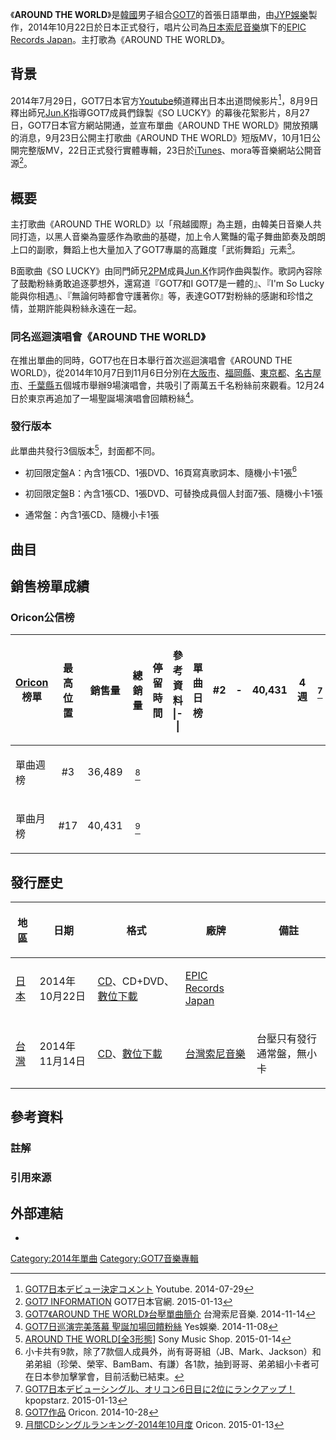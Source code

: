 {{Infobox single
|Name          = AROUND THE WORLD
|Cover         = Around the World cover.jpg
|Border        = yes
|Caption       = 通常盤封面
|Artist        = [[GOT7|GOT7]]
|Album         = [[翻天↑覆地|翻天↑覆地]]
|Released      = 2014年10月22日
|Format        = [[CD|CD]]、[[數位音樂下載|數位下載]]
|B-side        = SO LUCKY
|Recorded      = 2014年
|Genre         = [[日語流行音樂|日語流行音樂]]
|Length        = 16分16秒
|Producer      = [[朴軫永|朴軫永]] "The Asian Soul"
|Label         = [[EPIC_Records_Japan|EPIC Records Japan]]
|Chronology    = [[GOT7|GOT7]]日語單曲
|Last single   = 
|This single   = '''AROUND THE WORLD''' <br>（2014年）
|Next single   = [[LOVE_TRAIN|LOVE TRAIN]]<br>（2015年）
{{Singles
| Name           = AROUND THE WORLD
| Type           = single
| Single 1       = AROUND THE WORLD
| Single 1 date  = {{Start date|2014|10|22}}
| Single 2       = SO LUCKY
| Single 2 date  = {{Start date|2014|10|22}}}}
{{External music video|Type=single|{{YouTube|qJK-SR7JGc4|AROUND THE WORLD}}}}
}}
《'''AROUND THE WORLD'''》是[[韓國|韓國]]男子組合[[GOT7|GOT7]]的首張日語單曲，由[[JYP娛樂|JYP娛樂]]製作，2014年10月22日於日本正式發行，唱片公司為[[日本索尼音樂|日本索尼音樂]]旗下的[[EPIC_Records_Japan|EPIC Records Japan]]。主打歌為《AROUND THE WORLD》。

==背景==
2014年7月29日，GOT7日本官方[[Youtube|Youtube]]頻道釋出日本出道問候影片<ref>[https://www.youtube.com/watch?v=CnYbi-M_nYQ GOT7日本デビュー決定コメント] {{Wayback|url=https://www.youtube.com/watch?v=CnYbi-M_nYQ |date=20170312183031 }} Youtube. 2014-07-29{{ja}}</ref>，8月9日釋出師兄[[金閔俊|Jun.K]]指導GOT7成員們錄製《SO LUCKY》的幕後花絮影片，8月27日，GOT7日本官方網站開通，並宣布單曲《AROUND THE WORLD》開放預購的消息，9月23日公開主打歌曲《AROUND THE WORLD》短版MV，10月1日公開完整版MV，22日正式發行實體專輯，23日於[[iTunes|iTunes]]、mora等音樂網站公開音源<ref>[http://www.got7japan.com/information/index.html GOT7 INFORMATION] {{Wayback|url=http://www.got7japan.com/information/index.html |date=20150113053518 }} GOT7日本官網. 2015-01-13{{ja}}</ref>。
==概要==
主打歌曲《AROUND THE WORLD》以「飛越國際」為主題，由韓美日音樂人共同打造，以黑人音樂為靈感作為歌曲的基礎，加上令人驚豔的電子舞曲節奏及朗朗上口的副歌，舞蹈上也大量加入了GOT7專屬的高難度「武術舞蹈」元素<ref>[https://www.sonymusic.com.tw/main/album/around-world-got7-88875033512 GOT7《AROUND THE WORLD》台壓單曲簡介]{{dead link|date=2017年11月 |bot=InternetArchiveBot |fix-attempted=yes }} 台灣索尼音樂. 2014-11-14</ref>。

B面歌曲《SO LUCKY》由同門師兄[[2PM|2PM]]成員[[金閔俊|Jun.K]]作詞作曲與製作。歌詞內容除了鼓勵粉絲勇敢追逐夢想外，還寫道『GOT7和I GOT7是一體的』、『I'm So Lucky能與你相遇』、『無論何時都會守護著你』等，表達GOT7對粉絲的感謝和珍惜之情，並期許能與粉絲永遠在一起。

===同名巡迴演唱會《AROUND THE WORLD》===
在推出單曲的同時，GOT7也在日本舉行首次巡迴演唱會《AROUND THE WORLD》，從2014年10月7日到11月6日分別在[[大阪市|大阪市]]、[[福岡縣|福岡縣]]、[[東京都|東京都]]、[[名古屋市|名古屋市]]、[[千葉縣|千葉縣]]五個城市舉辦9場演唱會，共吸引了兩萬五千名粉絲前來觀看。12月24日於東京再追加了一場聖誕場演唱會回饋粉絲<ref>[http://tw.twent.chinayes.com/Content/20141108/kiyy9hdr0odo8.shtml GOT7日巡演完美落幕 聖誕加場回饋粉絲] {{Wayback|url=http://tw.twent.chinayes.com/Content/20141108/kiyy9hdr0odo8.shtml |date=20150116044550 }} Yes娛樂. 2014-11-08</ref>。

===發行版本===
此單曲共發行3個版本<ref>[http://www.sonymusicshop.jp/m/item/itemShw.php?site=S&ima=0239&cd=ESCL000004306 AROUND THE WORLD[全3形態]] {{Wayback|url=http://www.sonymusicshop.jp/m/item/itemShw.php?site=S&ima=0239&cd=ESCL000004306 |date=20160305073831 }} Sony Music Shop. 2015-01-14{{ja}}</ref>，封面都不同。
*初回限定盤A：內含1張CD、1張DVD、16頁寫真歌詞本、隨機小卡1張<ref group="註">小卡共有9款，除了7款個人成員外，尚有哥哥組（JB、Mark、Jackson）和弟弟組（珍榮、榮宰、BamBam、有謙）各1款，抽到哥哥、弟弟組小卡者可在日本參加擊掌會，目前活動已結束。</ref>

*初回限定盤B：內含1張CD、1張DVD、可替換成員個人封面7張、隨機小卡1張

*通常盤：內含1張CD、隨機小卡1張

==曲目==
{{tracklist
| total_length    = 16:16

| title1          = '''AROUND THE WORLD'''
| music1          = 金大成（{{lang|ko|김태성}}）<br>Jake K<br>Jimmy Burney
| lyrics1         = KOMU
| arranger1       = 金大成<br>Jake K
| producer1       = 
| length1         = 3:57

| title2          = SO LUCKY
| music2          = [[金閔俊|Jun.K]]<br>Lel
| lyrics2         = Jun.K<br>Tamaki Mori
| arranger2       = Lel
| producer2       = 
| length2         = 4:13

| title3          = AROUND THE WORLD
| note3           = Instrumental
| music3          = 金大成<br>Jake K<br>Jimmy Burney
| lyrics3         = 
| arranger3       = 金大成<br>Jake K
| producer3       = 
| length3         = 3:57

| title4          = SO LUCKY
| note4           = Instrumental
| music4          = Jun.K<br>Lel
| lyrics4         = 
| arranger4       = Lel
| producer4       = 
| length4         = 4:09

}}
{{tracklist
| collapsed       = yes
| headline        = DVD - 初回限定盤A：
| title1          = AROUND THE WORLD[[音樂錄影帶|音樂錄影帶]]
| note1           = 原版
| title2          = AROUND THE WORLD音樂錄影帶製作花絮
| note2           = 

}}
{{tracklist
| collapsed       = yes
| headline        = DVD - 初回限定盤B： 
| title1          = AROUND THE WORLD音樂錄影帶
| note1           = 舞蹈版
| title2          = AROUND THE WORLD練習室影片
| note2           = 正面版
| title3          = AROUND THE WORLD練習室影片
| note3           = 鏡子版
| title4          = AROUND THE WORLD練習室影片
| note4           = 特寫版
}}

==銷售榜單成績==
===Oricon公信榜===
{| class="wikitable" style="width:500px;"
|-
! style="text-align:center;"|[[Oricon|Oricon]]榜單
! style="text-align:center;"|最高位置
! style="text-align:center;"|銷售量
! style="text-align:center;"|總銷量
! style="text-align:center;"|停留時間
! style="text-align:center;"|參考資料
|-|
|align="left"|單曲日榜
| style="text-align:center;"|#2
| style="text-align:center;" | -
| style="text-align:center;" rowspan="3"| 40,431
| style="text-align:center;" rowspan="3"| 4週
| style="text-align:center;" |<ref>[http://japanese.kpopstarz.com/articles/20447/20141028/got7-around-the-world-oricon.htm GOT7日本デビューシングル、オリコン6日目に2位にランクアップ！] {{Wayback|url=http://japanese.kpopstarz.com/articles/20447/20141028/got7-around-the-world-oricon.htm |date=20141103204935 }} kpopstarz. 2015-01-13{{ja}}</ref>
|-
|align="left"|單曲週榜
| style="text-align:center;"|#3
| style="text-align:center;" | 36,489
| style="text-align:center;" |<ref>[http://www.oricon.co.jp/prof/607791/products/1096408/1/ GOT7作品] {{Wayback|url=http://www.oricon.co.jp/prof/607791/products/1096408/1/ |date=20150113063024 }} Oricon. 2014-10-28{{ja}}</ref>
|-
|align="left"|單曲月榜
| style="text-align:center;"|#17
| style="text-align:center;" | 40,431
| style="text-align:center;" |<ref>[http://www.oricon.co.jp/rank/js/m/2014-10/p/2/ 月間CDシングルランキング-2014年10月度] {{Wayback|url=http://www.oricon.co.jp/rank/js/m/2014-10/p/2/ |date=20141111035006 }} Oricon. 2015-01-13{{ja}}</ref>
|}

==發行歷史==
{| class="wikitable plainrowheaders"
|-
! scope="col"| 地區 !! 日期 !! 格式 !! 廠牌!! 備註
|-
! scope="row" rowspan="1"| [[日本|日本]]
| 2014年10月22日
| [[CD|CD]]、CD+DVD、[[數位音樂下載|數位下載]]
| [[EPIC_Records_Japan|EPIC Records Japan]]
| 
|-
! scope="row" rowspan="1"| [[台灣|台灣]]
| 2014年11月14日
| [[CD|CD]]、[[數位音樂下載|數位下載]]
| [[台灣索尼音樂|台灣索尼音樂]]
| 台壓只有發行通常盤，無小卡
|}

==參考資料==
===註解===
{{reflist|group=註}}
===引用來源===
{{reflist}}

==外部連結==
* {{YouTube|id = NhBhFIGoWCE|title = GOT7 「SO LUCKY」錄音花絮}}

{{GOT7}}
[[Category:2014年單曲|Category:2014年單曲]]
[[Category:GOT7音樂專輯|Category:GOT7音樂專輯]]